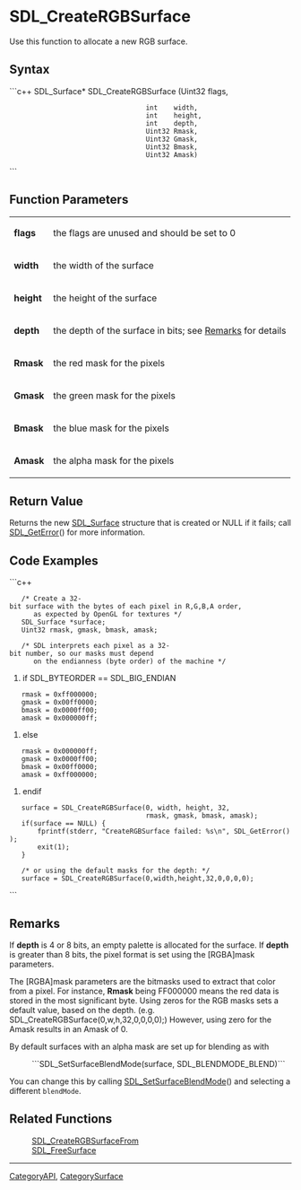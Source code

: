 <!-- pragma section-numbers off -->
<!-- pragma disable-camelcase -->

= SDL_CreateRGBSurface =
Use this function to allocate a new RGB surface.


== Syntax ==
```c++
SDL_Surface* SDL_CreateRGBSurface (Uint32 flags,
                                   int    width,
                                   int    height,
                                   int    depth,
                                   Uint32 Rmask,
                                   Uint32 Gmask,
                                   Uint32 Bmask,
                                   Uint32 Amask)
```

== Function Parameters ==
{|
|'''flags'''
|the flags are unused and should be set to 0
|-
|'''width'''
|the width of the surface
|-
|'''height'''
|the height of the surface
|-
|'''depth'''
|the depth of the surface in bits; see [[#Remarks|Remarks]] for details
|-
|'''Rmask'''
|the red mask for the pixels
|-
|'''Gmask'''
|the green mask for the pixels
|-
|'''Bmask'''
|the blue mask for the pixels
|-
|'''Amask'''
|the alpha mask for the pixels
|}

== Return Value ==
Returns the new [[SDL_Surface]] structure that is created or NULL if it fails; call [[SDL_GetError]]() for more information. 

== Code Examples ==
```c++
    /* Create a 32-bit surface with the bytes of each pixel in R,G,B,A order,
       as expected by OpenGL for textures */
    SDL_Surface *surface;
    Uint32 rmask, gmask, bmask, amask;

    /* SDL interprets each pixel as a 32-bit number, so our masks must depend
       on the endianness (byte order) of the machine */
#if SDL_BYTEORDER == SDL_BIG_ENDIAN
    rmask = 0xff000000;
    gmask = 0x00ff0000;
    bmask = 0x0000ff00;
    amask = 0x000000ff;
#else
    rmask = 0x000000ff;
    gmask = 0x0000ff00;
    bmask = 0x00ff0000;
    amask = 0xff000000;
#endif

    surface = SDL_CreateRGBSurface(0, width, height, 32,
                                   rmask, gmask, bmask, amask);
    if(surface == NULL) {
        fprintf(stderr, "CreateRGBSurface failed: %s\n", SDL_GetError());
        exit(1);
    }

    /* or using the default masks for the depth: */
    surface = SDL_CreateRGBSurface(0,width,height,32,0,0,0,0);
```

== Remarks ==
If '''depth''' is 4 or 8 bits, an empty palette is allocated for the surface. If '''depth''' is greater than 8 bits, the pixel format is set using the [RGBA]mask parameters. 

The [RGBA]mask parameters are the bitmasks used to extract that color from a pixel. For instance, '''Rmask''' being FF000000 means the red data is stored in the most  significant byte. Using zeros for the RGB masks sets a default value, based on the depth. (e.g. SDL_CreateRGBSurface(0,w,h,32,0,0,0,0);) However, using zero for the Amask results in an Amask of 0.

By default surfaces with an alpha mask are set up for blending as with 
:```SDL_SetSurfaceBlendMode(surface, SDL_BLENDMODE_BLEND)```  
You can change this by calling [[SDL_SetSurfaceBlendMode]]() and selecting a different <code>blendMode</code>.


== Related Functions ==
:[[SDL_CreateRGBSurfaceFrom]]
:[[SDL_FreeSurface]]

----
[[CategoryAPI]], [[CategorySurface]]
